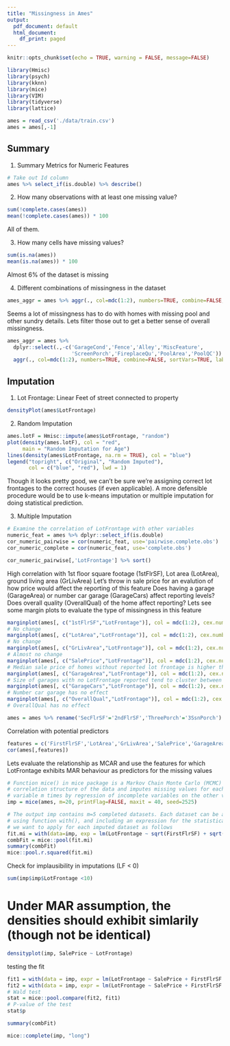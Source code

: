 ```yaml
---
title: "Missingness in Ames"
output:
  pdf_document: default
  html_document:
    df_print: paged
---
```




```r
knitr::opts_chunk$set(echo = TRUE, warning = FALSE, message=FALSE)
```


```r
library(Hmisc)
library(psych)
library(kknn)
library(mice)
library(VIM)
library(tidyverse)
library(lattice)
```

```r
ames = read_csv('./data/train.csv')
ames = ames[,-1]
```

## Summary
1. Summary Metrics for Numeric Features
```r
# Take out Id column
ames %>% select_if(is.double) %>% describe()
```

2. How many observations with at least one missing value?
```r
sum(!complete.cases(ames))
mean(!complete.cases(ames)) * 100
```
All of them. 


3. How many cells have missing values?
```r
sum(is.na(ames))
mean(is.na(ames)) * 100
```
Almost 6% of the dataset is missing

4. Different combinations of missingness in the dataset
```r
ames_aggr = ames %>% aggr(., col=mdc(1:2), numbers=TRUE, combine=FALSE, sortVars=TRUE, labels=names(ames), cex.axis=0.8, gap=2, ylab=c("Proportion of missingness\n among numeric features","Missingness Pattern"))
```
Seems a lot of missingness has to do with homes with missing pool and other sundry details. 
Lets filter those out to get a better sense of overall missingness. 

```r
ames_aggr = ames %>% 
  dplyr::select(.,-c('GarageCond','Fence','Alley','MiscFeature',
                     'ScreenPorch','FireplaceQu','PoolArea','PoolQC')) %>% 
  aggr(., col=mdc(1:2), numbers=TRUE, combine=FALSE, sortVars=TRUE, labels=names(ames), cex.axis=0.8, gap=2, ylab=c("Proportion of missingness\n among numeric features","Missingness Pattern"))
```
## Imputation

1. Lot Frontage: Linear Feet of street connected to property
```r
densityPlot(ames$LotFrontage)
```

2. Random Imputation
```r
ames.lotF = Hmisc::impute(ames$LotFrontage, "random")
plot(density(ames.lotF), col = "red",
     main = "Random Imputation for Age")
lines(density(ames$LotFrontage, na.rm = TRUE), col = "blue")
legend("topright", c("Original", "Random Imputed"),
       col = c("blue", "red"), lwd = 1)
```
Though it looks pretty good, we can't be sure we're assigning correct lot frontages to the correct houses (if even applicable). A more defensible procedure would be to use k-means imputation or multiple imputation for doing statistical prediction. 

3. Multiple Imputation
```r
# Examine the correlation of LotFrontage with other variables
numeric_feat = ames %>% dplyr::select_if(is.double)
cor_numeric_pairwise = cor(numeric_feat, use='pairwise.complete.obs')
cor_numeric_complete = cor(numeric_feat, use='complete.obs')

```
```r
cor_numeric_pairwise[,'LotFrontage'] %>% sort()
```
High correlation with 1st floor square footage (1stFlrSF), Lot area (LotArea), ground living area (GrLivArea)
Let's throw in sale price for an evalution of how price would affect the reporting of this feature
Does having a garage (GarageArea) or number car garage (GarageCars) affect reporting levels?
Does overall quality (OverallQual) of the home affect reporting?
Lets see some margin plots to evaluate the type of missingness in this feature
```r

marginplot(ames[, c("1stFlrSF","LotFrontage")], col = mdc(1:2), cex.numbers = 1.2, pch = 19)
# No change
marginplot(ames[, c("LotArea","LotFrontage")], col = mdc(1:2), cex.numbers = 1.2, pch = 19)
# No change
marginplot(ames[, c("GrLivArea","LotFrontage")], col = mdc(1:2), cex.numbers = 1.2, pch = 19)
# Almost no change
marginplot(ames[, c("SalePrice","LotFrontage")], col = mdc(1:2), cex.numbers = 1.2, pch = 19)
# Median sale price of homes without reported lot frontage is higher than those with reported
marginplot(ames[, c("GarageArea","LotFrontage")], col = mdc(1:2), cex.numbers = 1.2, pch = 19)
# Size of garages with no LotFrontage reported tend to cluster between 400 and 600 sf
marginplot(ames[, c("GarageCars","LotFrontage")], col = mdc(1:2), cex.numbers = 1.2, pch = 19)
# Number car garage has no effect
marginplot(ames[, c("OverallQual","LotFrontage")], col = mdc(1:2), cex.numbers = 1.2, pch = 19)
# OverallQual has no effect
```


```r
ames = ames %>% rename('SecFlrSF'='2ndFlrSF','ThreePorch'='3SsnPorch')
```

Correlation with potential predictors
```r
features = c('FirstFlrSF','LotArea','GrLivArea','SalePrice','GarageArea')
cor(ames[,features])
```


Lets evaluate the relationship as MCAR and use the features for which LotFrontage exhibits MAR behaviour as predictors for the missing values
```r
# Function mice() in mice package is a Markov Chain Monte Carlo (MCMC) method that uses 
# correlation structure of the data and imputes missing values for each incomplete 
# variable m times by regression of incomplete variables on the other variables iteratively. 
imp = mice(ames, m=20, printFlag=FALSE, maxit = 40, seed=2525)
```
```r
# The output imp contains m=5 completed datasets. Each dataset can be analysed
# using function with(), and including an expression for the statistical analysis approach
# we want to apply for each imputed dataset as follows
fit.mi = with(data=imp, exp = lm(LotFrontage ~ sqrt(FirstFlrSF) + sqrt(LotArea)))
combFit = mice::pool(fit.mi) 
summary(combFit)
mice::pool.r.squared(fit.mi)
```



Check for implausibility in imputations (LF < 0)
```r
sum(imp$imp$LotFrontage <10)
```

# Under MAR assumption, the densities should exhibit simlarily (though not be identical)
```r
densityplot(imp, SalePrice ~ LotFrontage)

```

testing the fit
```r
fit1 = with(data = imp, expr = lm(LotFrontage ~ SalePrice + FirstFlrSF + LotArea))
fit2 = with(data = imp, expr = lm(LotFrontage ~ SalePrice + FirstFlrSF + GrLivArea + LotArea))
# Wald test
stat = mice::pool.compare(fit2, fit1)
# P-value of the test
stat$p
```
```r
summary(combFit)
```

```r
mice::complete(imp, "long")
```

